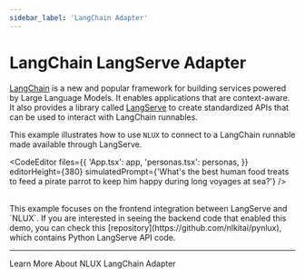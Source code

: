 ```yaml
---
sidebar_label: 'LangChain Adapter'
---
```



# LangChain LangServe Adapter

[LangChain](https://www.langchain.com/) is a new and popular framework for building services powered by
Large Language Models. It enables applications that are context-aware. It also provides a library called
[LangServe](https://python.langchain.com/docs/langserve) to create standardized APIs that can be used to
interact with LangChain runnables.

This example illustrates how to use `NLUX` to connect to a LangChain runnable made available through LangServe.

<CodeEditor
    files={{
        'App.tsx': app,
        'personas.tsx': personas,
    }}
    editorHeight={380}
    simulatedPrompt={'What\'s the best human food treats to feed a pirate parrot to keep him happy during long voyages at sea?'}
/>

<br />
This example focuses on the frontend integration between LangServe and `NLUX`. If you are interested in seeing
the backend code that enabled this demo, you can check this [repository](https://github.com/nlkitai/pynlux),
which contains Python LangServe API code.

---

<Link className="learn-more-link button button--secondary" to="/learn/adapters/langchain">Learn More About NLUX LangChain Adapter</Link>
